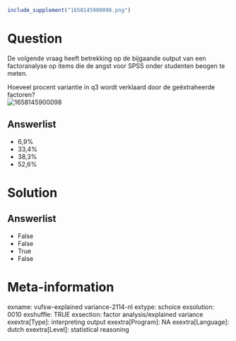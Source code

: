 ```{r, echo = FALSE, results = "hide"}
include_supplement("1658145900098.png")
```

Question
========
​De volgende vraag heeft betrekking op de bijgaande output van een
factoranalyse op items die de angst voor SPSS onder studenten beogen te
meten.  
  
Hoeveel procent variantie in q3 wordt verklaard door de geëxtraheerde
factoren?  
<img src="1658145900098.png" class="fr-fic fr-dii enlargeimage tvcss_2"
alt="1658145900098" />

Answerlist
----------
* 6,9%
* 33,4%
* 38,3%
* 52,6%

Solution
========










Answerlist
----------
* False
* False
* True
* False

Meta-information
================
exname: vufsw-explained variance-2114-nl
extype: schoice
exsolution: 0010
exshuffle: TRUE
exsection: factor analysis/explained variance
exextra[Type]: interpreting output
exextra[Program]: NA
exextra[Language]: dutch
exextra[Level]: statistical reasoning

